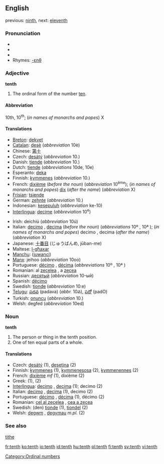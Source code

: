 {{wikipedia}}
==English==

previous: [[ninth]], next: [[eleventh]]

===Pronunciation===
*{{IPA|/tɛnθ/}}
*{{SAMPA|/tEnT/}}
*{{audio|en-us-tenth.ogg|Audio (US)}}
*Rhymes: [[Rhymes:English:-ɛnθ|-ɛnθ]]

===Adjective===
'''tenth'''

# The ordinal form of the number [[ten]].

====Abbreviation====
10th, 10<sup>th</sup>; (''in names of monarchs and popes'') X

====Translations====
{{top}}
*[[Breton]]: [[dekvet]]
*[[Catalan]]: [[desè]] (''abbreviation'' 10è)
*Chinese: [[第十]]
*Czech: [[desátý]] (''abbreviation'' 10.)
*Danish: [[tiende]] (''abbreviation'' 10.)
*Dutch: [[tiende]] (''abbreviations'' 10de, 10e)
*Esperanto: [[deka]]
*Finnish: [[kymmenes]] (''abbreviation'' 10.)
*French: [[dixième]] (''before the noun'') (''abbreviation'' 10<sup>ème</sup>); (''in names of monarchs and popes'') [[dix]] (''after the name'') (''abbreviation'' X)
*[[Frisian]]: [[tsiende]]
*German: [[zehnte]] (''abbreviation'' 10.)
*Indonesian: [[kesepuluh]] (''abbreviation'' ke-10)
*[[Interlingua]]: [[decime]] (''abbreviation'' 10<sup>e</sup>)
{{mid}}
*Irish: deichiú (''abbreviation'' 10ú)
*Italian: [[decimo]] {{m}}, [[decima]] {{f}} (''before the noun'') (''abbreviations'' 10º {{m}}, 10ª {{f}}); (''in names of monarchs and popes'') decimo {{m}}, decima {{f}} (''after the name'') (''abbreviation'' X)
*Japanese: [[十番目]] (じゅうばんめ, jūban-me)
*Maltese: [[l-għaxar]]
*[[Manchu]]: ([[juwanci]])
*[[Manx]]: jeihoo (''abbreviation'' 10oo)
*Portuguese: [[décimo]] {{m}}, [[décima]] {{f}} (''abbreviations'' 10º {{m}}, 10ª {{f}})
*Romanian: al [[zecelea]] {{m}}, a [[zecea]] {{f}}
*Russian: [[десятый]] (''abbreviation'' 10-ый)
*Spanish: [[décimo]]
*Swedish: [[tionde]] (''abbreviation'' 10:e)
*[[Telugu]]: [[పదవ]] (padava) (''abbr.'' 10వ), [[పదో]] (padO)
*Turkish: [[onuncu]] (''abbreviation'' 10.)
*Welsh: degfed (''abbreviation'' 10ed)
{{bottom}}

===Noun===
'''tenth'''

# The person or thing in the tenth position.
# One of ten equal parts of a whole.

====Translations====

*Czech: [[desátý]] {{m}} (1), [[desetina]] {{f}} (2)
*Finnish: [[kymmenes]] (1), [[kymmenesosa]] (2), [[kymmenennes]] (2)
*French: [[dixième]] ''mf'' (1), dixième {{m}} (2)
*Greek: {{t|el|δέκατος}} (1), {{t|el|δέκατο|n}} (2)
*[[Interlingua]]: [[decimo]] {{m}}, [[decima]] {{f}} (1); decimo (2)
*Italian: [[decimo]] {{m}}, [[decima]] {{f}} (1), decimo {{m}} (2)
*Portuguese: [[décimo]] {{m}}, [[décima]] {{f}} (1), décimo {{m}} (2)
*Romanian: [[cel al zecelea]] {{m}}, [[cea a zecea]] {{f}}
*Swedish: (den) [[tionde]] {{c}} (1), [[tiondel]] {{c}} (2)
*Welsh: [[degwm]] {{m}}, [[degymau]] ''m.pl.'' (2)

===See also===
[[tithe]]

[[Category:Ordinal numbers]]

[[fr:tenth]]
[[ko:tenth]]
[[io:tenth]]
[[id:tenth]]
[[hu:tenth]]
[[pl:tenth]]
[[fi:tenth]]
[[sv:tenth]]
[[vi:tenth]]